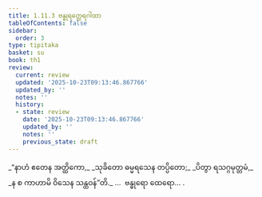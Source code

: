 ```yaml
---
title: 1.11.3 ဗန္ဓုရတ္ထေရဂါထာ
tableOfContents: false
sidebar:
  order: 3
type: tipitaka
basket: su
book: th1
review:
  current: review
  updated: '2025-10-23T09:13:46.867766'
  updated_by: ''
  notes: ''
  history:
  - state: review
    date: '2025-10-23T09:13:46.867766'
    updated_by: ''
    notes: ''
    previous_state: draft
---
```



<ReviewStatus review={frontmatter.review} showDetails={true} />

<HypothesisAnnotation frontmatter={frontmatter} />

<DynamicBreadcrumb />

<Division number="103" book="th1" e="ch" v="19" p="242">

<Paragraph number="231" type="verses" book="th1">
_“နာဟံ ဧတေန အတ္ထိကော,_  
_သုခိတော ဓမ္မရသေန တပ္ပိတော;_  
_ပိတွာ ရသဂ္ဂမုတ္တမံ,_  
_န စ ကာဟာမိ ဝိသေန သန္ထဝန်”တိ._  


</Paragraph>
</Division>

<Paragraph number="232" type="center" book="th1">
…  ဗန္ဓုရော ထေရော… .
</Paragraph>